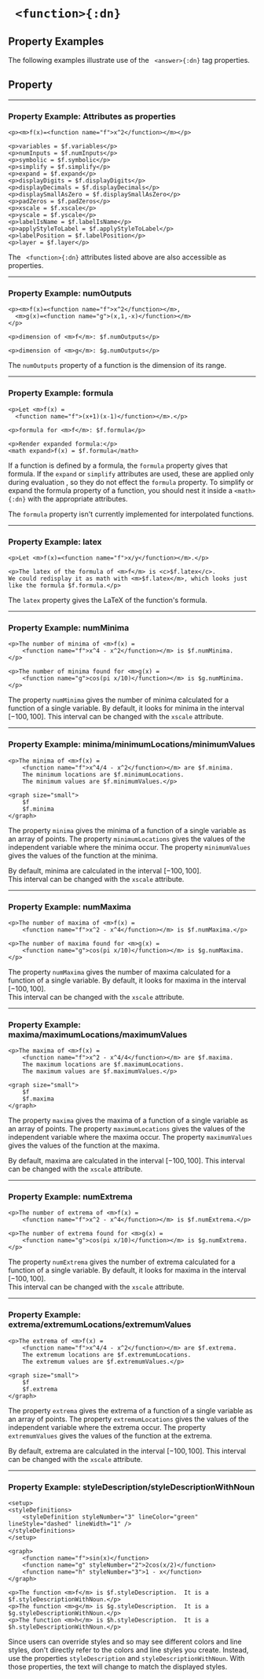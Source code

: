 


# ` <function>{:dn}`

## Property Examples


The following examples illustrate use of the ` <answer>{:dn}` tag properties.  

## Property
 <PropDisplay name='function'/> 



---

### Property Example: Attributes as properties


```doenet-editor-horiz
<p><m>f(x)=<function name="f">x^2</function></m></p>

<p>variables = $f.variables</p>
<p>numInputs = $f.numInputs</p>
<p>symbolic = $f.symbolic</p>
<p>simplify = $f.simplify</p>
<p>expand = $f.expand</p>
<p>displayDigits = $f.displayDigits</p>
<p>displayDecimals = $f.displayDecimals</p>
<p>displaySmallAsZero = $f.displaySmallAsZero</p>
<p>padZeros = $f.padZeros</p>
<p>xscale = $f.xscale</p>
<p>yscale = $f.yscale</p>
<p>labelIsName = $f.labelIsName</p>
<p>applyStyleToLabel = $f.applyStyleToLabel</p>
<p>labelPosition = $f.labelPosition</p>
<p>layer = $f.layer</p>
```



The ` <function>{:dn}` attributes listed above are also accessible as properties.



---

### Property Example: numOutputs


```doenet-editor-horiz
<p><m>f(x)=<function name="f">x^2</function></m>,
  <m>g(x)=<function name="g">(x,1,-x)</function></m>
</p>

<p>dimension of <m>f</m>: $f.numOutputs</p>

<p>dimension of <m>g</m>: $g.numOutputs</p>
```



The `numOutputs` property of a function is the dimension of its range.



---

### Property Example: formula


```doenet-editor-horiz
<p>Let <m>f(x) = 
  <function name="f">(x+1)(x-1)</function></m>.</p>

<p>formula for <m>f</m>: $f.formula</p>

<p>Render expanded formula:</p>
<math expand>f(x) = $f.formula</math>
```

If a function is defined by a formula, the `formula` property gives that formula.
If the `expand` or `simplify` attributes are used, these are applied only during evaluation
, so they do not effect the `formula` property.
To simplify or expand the formula property of a function, you should
nest it inside a `<math>{:dn}` with the appropriate attributes.

The `formula` property isn't currently implemented for interpolated functions.



---

### Property Example: latex


```doenet-editor-horiz
<p>Let <m>f(x)=<function name="f">x/y</function></m>.</p>

<p>The latex of the formula of <m>f</m> is <c>$f.latex</c>.  
We could redisplay it as math with <m>$f.latex</m>, which looks just 
like the formula $f.formula.</p>
```



The `latex` property gives the LaTeX of the function's formula.



---

### Property Example: numMinima


```doenet-example
<p>The number of minima of <m>f(x) = 
	<function name="f">x^4 - x^2</function></m> is $f.numMinima.
</p>

<p>The number of minima found for <m>g(x) = 
	<function name="g">cos(pi x/10)</function></m> is $g.numMinima.</p>
```

The property `numMinima` gives the number of minima calculated for a function of a single variable.  By default, it looks for minima in the interval $[-100,100]$.  This interval can be changed with the `xscale` attribute.

---

### Property Example: minima/minimumLocations/minimumValues


```doenet-example
<p>The minima of <m>f(x) = 
	<function name="f">x^4/4 - x^2</function></m> are $f.minima.  
	The minimum locations are $f.minimumLocations.  
	The minimum values are $f.minimumValues.</p>

<graph size="small">
	$f
	$f.minima
</graph>
```

The property `minima` gives the minima of a function of a single variable 
as an array of points.  The property `minimumLocations` gives the values of the 
independent variable where the minima occur.  The property `minimumValues` 
gives the values of the function at the minima.

By default, minima are calculated in the interval $[-100,100]$.   
This interval can be changed with the `xscale` attribute.

---

### Property Example: numMaxima


```doenet-example
<p>The number of maxima of <m>f(x) = 
	<function name="f">x^2 - x^4</function></m> is $f.numMaxima.</p>

<p>The number of maxima found for <m>g(x) = 
	<function name="g">cos(pi x/10)</function></m> is $g.numMaxima.</p>
```



The property `numMaxima` gives the number of maxima calculated for a 
function of a single variable.  By default, it looks for maxima in the interval $[-100,100]$.  
This interval can be changed with the `xscale` attribute.



---

### Property Example: maxima/maximumLocations/maximumValues


```doenet-example
<p>The maxima of <m>f(x) = 
	<function name="f">x^2 - x^4/4</function></m> are $f.maxima.  
	The maximum locations are $f.maximumLocations.  
	The maximum values are $f.maximumValues.</p>

<graph size="small">
	$f
	$f.maxima
</graph>
```

The property `maxima` gives the maxima of a function of a single variable as 
an array of points.  The property `maximumLocations` gives the values of the 
independent variable where the maxima occur.  The property `maximumValues` gives 
the values of the function at the maxima.

By default, maxima are calculated in the interval $[-100,100]$.   This interval 
can be changed with the `xscale` attribute.

---

### Property Example: numExtrema


```doenet-example
<p>The number of extrema of <m>f(x) = 
	<function name="f">x^2 - x^4</function></m> is $f.numExtrema.</p>

<p>The number of extrema found for <m>g(x) = 
	<function name="g">cos(pi x/10)</function></m> is $g.numExtrema.</p>
```



The property `numExtrema` gives the number of extrema calculated for a 
function of a single variable.  By default, it looks for maxima in the interval $[-100,100]$.  
This interval can be changed with the `xscale` attribute.



---

### Property Example: extrema/extremumLocations/extremumValues


```doenet-example
<p>The extrema of <m>f(x) = 
	<function name="f">x^4/4 - x^2</function></m> are $f.extrema.  
	The extremum locations are $f.extremumLocations.  
	The extremum values are $f.extremumValues.</p>

<graph size="small">
	$f
	$f.extrema
</graph>
```

The property `extrema` gives the extrema of a function of a single variable as 
an array of points.  The property `extremumLocations` gives the values of the 
independent variable where the extrema occur.  The property `extremumValues` gives 
the values of the function at the extrema.

By default, extrema are calculated in the interval $[-100,100]$.   This 
interval can be changed with the `xscale` attribute.


---

### Property Example: styleDescription/styleDescriptionWithNoun


```doenet-example
<setup>
<styleDefinitions>
	<styleDefinition styleNumber="3" lineColor="green" lineStyle="dashed" lineWidth="1" />
</styleDefinitions>
</setup>

<graph>
	<function name="f">sin(x)</function>
	<function name="g" styleNumber="2">2cos(x/2)</function>
	<function name="h" styleNumber="3">1 - x</function>
</graph>

<p>The function <m>f</m> is $f.styleDescription.  It is a $f.styleDescriptionWithNoun.</p>
<p>The function <m>g</m> is $g.styleDescription.  It is a $g.styleDescriptionWithNoun.</p>
<p>The function <m>h</m> is $h.styleDescription.  It is a $h.styleDescriptionWithNoun.</p>
```



Since users can override styles and so may see different colors and line styles, 
don't directly refer to the colors and line styles you create.  Instead, use the 
properties `styleDescription` and `styleDescriptionWithNoun`.  With those properties, 
the text will change to match the displayed styles.

